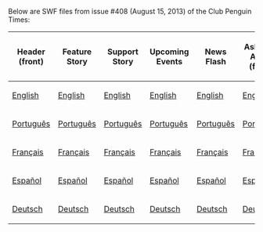 Below are SWF files from issue #408 (August 15, 2013) of the Club Penguin Times:

<center>
{|class="wikitable" border="1"
!Header (front)
!Feature Story
!Support Story
!Upcoming Events
!News Flash
!Ask Aunt Arctic (front)
!Header (back)
!Ask Aunt Arctic (back)
!Jokes and Riddles
!Secrets
!Feature More
|-
|[[Media:ENNews408HeaderFront.swf|English]]||[[Media:ENNews408FeatureStory.swf|English]]||[[Media:ENNews408SupportStory.swf|English]]||[[Media:ENNews408UpcomingEvents.swf|English]]||[[Media:ENNews408NewsFlash.swf|English]]||[[Media:ENNews408AskAuntArcticFront.swf|English]]||[[Media:ENNews408HeaderBack.swf|English]]||[[Media:ENNews408AskAuntArcticBack.swf|English]]||[[Media:ENNews408JokesAndRiddles.swf|English]]||[[Media:ENNews408Secrets.swf|English]]||[[Media:ENNews408FeatureMore.swf|English]]
|-
|[[Media:PTNews408HeaderFront.swf|Português]]||[[Media:PTNews408FeatureStory.swf|Português]]||[[Media:PTNews408SupportStory.swf|Português]]||[[Media:PTNews408UpcomingEvents.swf|Português]]||[[Media:PTNews408NewsFlash.swf|Português]]||[[Media:PTNews408AskAuntArcticFront.swf|Português]]||[[Media:PTNews408HeaderBack.swf|Português]]||[[Media:PTNews408AskAuntArcticBack.swf|Português]]||[[Media:PTNews408JokesAndRiddles.swf|Português]]||[[Media:PTNews408Secrets.swf|Português]]||[[Media:PTNews408FeatureMore.swf|Português]]
|-
|[[Media:FRNews408HeaderFront.swf|Français]]||[[Media:FRNews408FeatureStory.swf|Français]]||[[Media:FRNews408SupportStory.swf|Français]]||[[Media:FRNews408UpcomingEvents.swf|Français]]||[[Media:FRNews408NewsFlash.swf|Français]]||[[Media:FRNews408AskAuntArcticFront.swf|Français]]||[[Media:FRNews408HeaderBack.swf|Français]]||[[Media:FRNews408AskAuntArcticBack.swf|Français]]||[[Media:FRNews408JokesAndRiddles.swf|Français]]||[[Media:FRNews408Secrets.swf|Français]]||[[Media:FRNews408FeatureMore.swf|Français]]
|-
|[[Media:ESNews408HeaderFront.swf|Español]]||[[Media:ESNews408FeatureStory.swf|Español]]||[[Media:ESNews408SupportStory.swf|Español]]||[[Media:ESNews408UpcomingEvents.swf|Español]]||[[Media:ESNews408NewsFlash.swf|Español]]||[[Media:ESNews408AskAuntArcticFront.swf|Español]]||[[Media:ESNews408HeaderBack.swf|Español]]||[[Media:ESNews408AskAuntArcticBack.swf|Español]]||[[Media:ESNews408JokesAndRiddles.swf|Español]]||[[Media:ESNews408Secrets.swf|Español]]||[[Media:ESNews408FeatureMore.swf|Español]]
|-
|[[Media:DENews408HeaderFront.swf|Deutsch]]||[[Media:DENews408FeatureStory.swf|Deutsch]]||[[Media:DENews408SupportStory.swf|Deutsch]]||[[Media:DENews408UpcomingEvents.swf|Deutsch]]||[[Media:DENews408NewsFlash.swf|Deutsch]]||[[Media:DENews408AskAuntArcticFront.swf|Deutsch]]||[[Media:DENews408HeaderBack.swf|Deutsch]]||[[Media:DENews408AskAuntArcticBack.swf|Deutsch]]||[[Media:DENews408JokesAndRiddles.swf|Deutsch]]||[[Media:DENews408Secrets.swf|Deutsch]]||[[Media:DENews408FeatureMore.swf|Deutsch]]
|}
</center>
